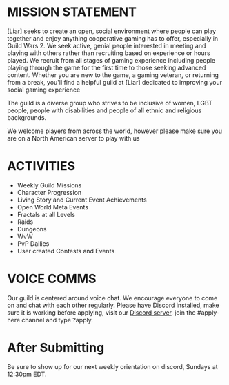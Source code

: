---
---

# MISSION STATEMENT

[Liar] seeks to create an open, social environment where people can play together and enjoy anything cooperative gaming has to offer, especially in Guild Wars 2. We seek active, genial people interested in meeting and playing with others rather than recruiting based on experience or hours played. We recruit from all stages of gaming experience including people playing through the game for the first time to those seeking advanced content. Whether you are new to the game, a gaming veteran, or returning from a break, you'll find a helpful guild at [Liar] dedicated to improving your social gaming experience

The guild is a diverse group who strives to be inclusive of women, LGBT people, people with disabilities and people of all ethnic and religious backgrounds.

W‍e welcome players from across the world, however please make sure you are on a North American server to play with us

# ACTIVITIES

* Weekly Guild Missions
* Character Progression
* Living Story and Current Event Achievements
* Open World Meta Events
* Fractals at all Levels
* Raids
* Dungeons
* WvW
* PvP Dailies
* User created Contests and Events

# VOICE COMMS

Our guild is centered around voice chat. We encourage everyone to come on and chat with each other regularly. Please have Discord installed, make sure it is working before applying, visit our [Discord server](http://discord.gg/rvENckg), join the #apply-here channel and type ?apply.

# After Submitting
Be sure to show up for our next weekly orientation on discord, Sundays at 12:30pm EDT.
